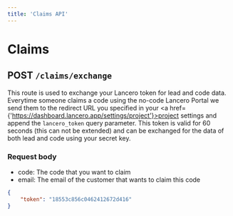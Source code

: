 ```yaml
---
title: 'Claims API'
---
```



# Claims
## POST `/claims/exchange`
This route is used to exchange your Lancero token for lead and code data.
Everytime someone claims a code using the no-code Lancero Portal we send them to the redirect URL you specified in your <a href={'https://dashboard.lancero.app/settings/project'}>project settings</a> and append the `lancero_token` query parameter. This token is valid for 60 seconds (this can not be extended) and can be exchanged for the data of both lead and code using your secret key.

### Request body
- code: The code that you want to claim
- email: The email of the customer that wants to claim this code

```json
{
    "token": "18553c856c0462412672d416"
}
```